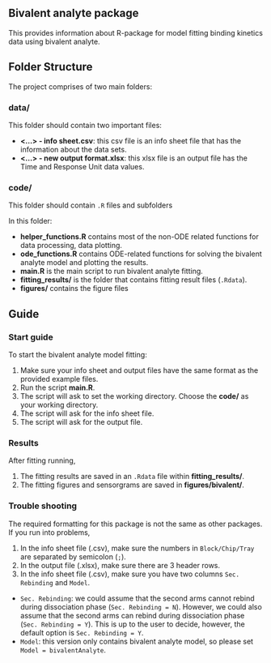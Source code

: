 ## Bivalent analyte package

This provides information about R-package for model fitting binding kinetics data using bivalent analyte.

## Folder Structure

The project comprises of two main folders:

### data/

This folder should contain two important files:

- **<...> - info sheet.csv**: this csv file is an info sheet file that has the information about the data sets.
- **<...> - new output format.xlsx**: this xlsx file is an output file has the Time and Response Unit data values.

### code/

This folder should contain `.R` files and subfolders

In this folder:

- **helper_functions.R** contains most of the non-ODE related functions for data processing, data plotting.
- **ode_functions.R** contains ODE-related functions for solving the bivalent analyte model and plotting the results.
- **main.R** is the main script to run bivalent analyte fitting.
- **fitting_results/** is the folder that contains fitting result files (`.Rdata`).
- **figures/** contains the figure files

## Guide 

### Start guide

To start the bivalent analyte model fitting:

1. Make sure your info sheet and output files have the same format as the provided example files. 
2. Run the script **main.R**.
3. The script will ask to set the working directory. Choose the **code/** as your working directory.
4. The script will ask for the info sheet file.
5. The script will ask for the output file.

### Results

After fitting running,

1. The fitting results are saved in an `.Rdata` file within **fitting_results/**.
2. The fitting figures and sensorgrams are saved in **figures/bivalent/**.

### Trouble shooting

The required formatting for this package is not the same as other packages. If you run into problems,

1. In the info sheet file (.csv), make sure the numbers in `Block/Chip/Tray` are separated by semicolon (`;`).
2. In the output file (.xlsx), make sure there are 3 header rows.
3. In the info sheet file (.csv), make sure you have two columns `Sec. Rebinding` and `Model`. 
  - `Sec. Rebinding`: we could assume that the second arms cannot rebind during dissociation phase (`Sec. Rebinding = N`). However, we could also assume that the second arms can rebind during dissociation phase (`Sec. Rebinding = Y`). This is up to the user to decide, however, the default option is `Sec. Rebinding = Y`.
  - `Model`: this version only contains bivalent analyte model, so please set `Model = bivalentAnalyte`. 
